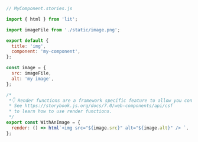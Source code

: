 ```js
// MyComponent.stories.js

import { html } from 'lit';

import imageFile from './static/image.png';

export default {
  title: 'img',
  component: 'my-component',
};

const image = {
  src: imageFile,
  alt: 'my image',
};

/*
 *👇 Render functions are a framework specific feature to allow you control on how the component renders.
 * See https://storybook.js.org/docs/7.0/web-components/api/csf
 * to learn how to use render functions.
 */
export const WithAnImage = {
  render: () => html`<img src="${image.src}" alt="${image.alt}" /> `,
};
```
